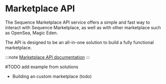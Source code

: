 # Marketplace API

The Sequence Marketplace API service offers a simple and fast way to interact with Sequence Marketplace, as well as with other marketplace such as OpenSea, Magic Eden.

The API is designed to be an all-in-one solution to build a fully functional marketplace.


:::note
[Marketplace API documentation](https://0xsequence.redoc.ly/tag/marketplace)
:::
 
 #TODO add example from solutions
 - Building an custom marketplace (todo)